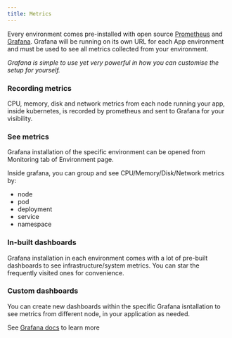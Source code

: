 ```yaml
---
title: Metrics
---
```


Every environment comes pre-installed with open source [Prometheus](https://prometheus.io/) and
[Grafana](https://grafana.com/oss/). Grafana will be running on its own URL for each App environment and must be used to
see all metrics collected from your environment.

_Grafana is simple to use yet very powerful in how you can customise the setup for yourself._

### Recording metrics

CPU, memory, disk and network metrics from each node running your app, inside kubernetes, is recorded by prometheus and
sent to Grafana for your visibility.

### See metrics

Grafana installation of the specific environment can be opened from Monitoring tab of Environment page.

Inside grafana, you can group and see CPU/Memory/Disk/Network metrics by:

- node
- pod
- deployment
- service
- namespace

### In-built dashboards

Grafana installation in each environment comes with a lot of pre-built dashboards to see infrastructure/system
metrics. You can star the frequently visited ones for convenience.

### Custom dashboards

You can create new dashboards within the specific Grafana isntallation to see metrics from different node, in your
application as needed.

<Info>See [Grafana docs](https://grafana.com/docs/grafana/latest/?pg=oss-graf&plcmt=resources) to learn more</Info>
